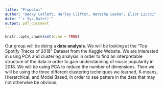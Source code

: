 ```yaml
---
title: "Proposal"
author: "Becky Catlett, Harley Clifton, Natasha Gesker, Eliot Liucci"
date: "`r Sys.Date()`"
output: pdf_document
---
```


```r
knitr::opts_chunk$set(echo = TRUE)
```

Our group will be doing a **data analysis**. We will be looking at the "Top Spotify Tracks of 2018" Dataset from the Kaggle Website. We are interested in using PCA and clustering analysis in order to find an interpretable structure of the data in order to gain understanding of music popularity in 2018. We will be using PCA to reduce the number of dimensions. Then we will be using the three different clustering techniques we learned, K-means, Hierarchical, and Model Based, in order to see patters in the data that may not otherwise be obvious.